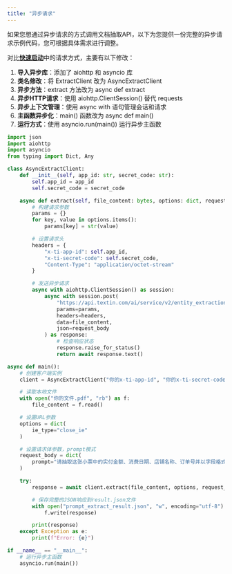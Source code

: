 ```yaml
---
title: "异步请求"
---
```


如果您想通过异步请求的方式调用文档抽取API，以下为您提供一份完整的异步请求示例代码，您可根据具体需求进行调整。

对比[**快速启动**](/xparse/extract-quickstart)中的请求方式，主要有以下修改：

1. **导入异步库**：添加了 aiohttp 和 asyncio 库
2. **类名修改**：将 ExtractClient 改为 AsyncExtractClient
3. **异步方法**：extract 方法改为 async def extract
4. **异步HTTP请求**：使用 aiohttp.ClientSession() 替代 requests
5. **异步上下文管理**：使用 async with 语句管理会话和请求
6. **主函数异步化**：main() 函数改为 async def main()
7. **运行方式**：使用 asyncio.run(main()) 运行异步主函数

```python
import json
import aiohttp
import asyncio
from typing import Dict, Any

class AsyncExtractClient:
    def __init__(self, app_id: str, secret_code: str):
        self.app_id = app_id
        self.secret_code = secret_code

    async def extract(self, file_content: bytes, options: dict, request_body: dict) -> str:
        # 构建请求参数
        params = {}
        for key, value in options.items():
            params[key] = str(value)

        # 设置请求头
        headers = {
            "x-ti-app-id": self.app_id,
            "x-ti-secret-code": self.secret_code,
            "Content-Type": "application/octet-stream"
        }

        # 发送异步请求
        async with aiohttp.ClientSession() as session:
            async with session.post(
                "https://api.textin.com/ai/service/v2/entity_extraction",
                params=params,
                headers=headers,
                data=file_content,
                json=request_body
            ) as response:
                # 检查响应状态
                response.raise_for_status()
                return await response.text()

async def main():
    # 创建客户端实例
    client = AsyncExtractClient("你的x-ti-app-id", "你的x-ti-secret-code")

    # 读取本地文件
    with open("你的文件.pdf", "rb") as f:
        file_content = f.read()

    # 设置URL参数
    options = dict(
        ie_type="close_ie"
    )

    # 设置请求体参数，prompt模式
    request_body = dict(
        prompt="请抽取这张小票中的实付金额、消费日期、店铺名称、订单号并以字段格式返回，请抽取货号、商品名称、数量、单价，并以表格格式返回"
    )

    try:
        response = await client.extract(file_content, options, request_body)

        # 保存完整的JSON响应到result.json文件
        with open("prompt_extract_result.json", "w", encoding="utf-8") as f:
            f.write(response)

        print(response)
    except Exception as e:
        print(f"Error: {e}")

if __name__ == "__main__":
    # 运行异步主函数
    asyncio.run(main())
```